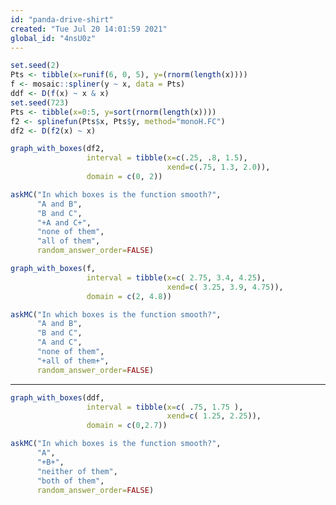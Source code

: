 ```yaml
---
id: "panda-drive-shirt"
created: "Tue Jul 20 14:01:59 2021"
global_id: "4nsU0z"
---
```



```r
set.seed(2)
Pts <- tibble(x=runif(6, 0, 5), y=(rnorm(length(x))))
f <- mosaic::spliner(y ~ x, data = Pts)
ddf <- D(f(x) ~ x & x)
set.seed(723)
Pts <- tibble(x=0:5, y=sort(rnorm(length(x))))
f2 <- splinefun(Pts$x, Pts$y, method="monoH.FC")
df2 <- D(f2(x) ~ x)
```

```r
graph_with_boxes(df2,
                 interval = tibble(x=c(.25, .8, 1.5),
                                   xend=c(.75, 1.3, 2.0)),
                 domain = c(0, 2))
```

```r
askMC("In which boxes is the function smooth?",
      "A and B",
      "B and C",
      "+A and C+",
      "none of them",
      "all of them",
      random_answer_order=FALSE)
```



```r
graph_with_boxes(f,
                 interval = tibble(x=c( 2.75, 3.4, 4.25),
                                   xend=c( 3.25, 3.9, 4.75)),
                 domain = c(2, 4.8))
```
```r
askMC("In which boxes is the function smooth?",
      "A and B",
      "B and C",
      "A and C",
      "none of them",
      "+all of them+",
      random_answer_order=FALSE)
```



-----



```r
graph_with_boxes(ddf,
                 interval = tibble(x=c( .75, 1.75 ),
                                   xend=c( 1.25, 2.25)),
                 domain = c(0,2.7))
```
```r
askMC("In which boxes is the function smooth?",
      "A",
      "+B+",
      "neither of them",
      "both of them",
      random_answer_order=FALSE)
```


